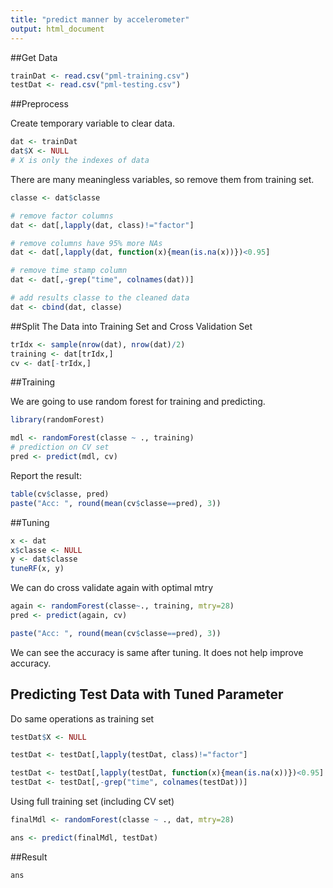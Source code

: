 ```yaml
---
title: "predict manner by accelerometer"
output: html_document
---
```


##Get Data
````R
trainDat <- read.csv("pml-training.csv")
testDat <- read.csv("pml-testing.csv")
````


##Preprocess

Create temporary variable to clear data.
````R
dat <- trainDat
dat$X <- NULL
# X is only the indexes of data
````

There are many meaningless variables, so remove them from training set.
````R
classe <- dat$classe

# remove factor columns
dat <- dat[,lapply(dat, class)!="factor"]

# remove columns have 95% more NAs
dat <- dat[,lapply(dat, function(x){mean(is.na(x))})<0.95]

# remove time stamp column
dat <- dat[,-grep("time", colnames(dat))]

# add results classe to the cleaned data
dat <- cbind(dat, classe)
````

##Split The Data into Training Set and Cross Validation Set

````R
trIdx <- sample(nrow(dat), nrow(dat)/2)
training <- dat[trIdx,]
cv <- dat[-trIdx,]
````

##Training

We are going to use random forest for training and predicting.
````R
library(randomForest)

mdl <- randomForest(classe ~ ., training)
# prediction on CV set
pred <- predict(mdl, cv)
````

Report the result:
````R
table(cv$classe, pred)
paste("Acc: ", round(mean(cv$classe==pred), 3))
````

##Tuning
````R
x <- dat
x$classe <- NULL
y <- dat$classe
tuneRF(x, y)
````
We can do cross validate again with optimal mtry
````R
again <- randomForest(classe~., training, mtry=28)
pred <- predict(again, cv)

paste("Acc: ", round(mean(cv$classe==pred), 3))
````
We can see the accuracy is same after tuning. It does not help improve accuracy.

## Predicting Test Data with Tuned Parameter

Do same operations as training set
````R
testDat$X <- NULL

testDat <- testDat[,lapply(testDat, class)!="factor"]

testDat <- testDat[,lapply(testDat, function(x){mean(is.na(x))})<0.95]
testDat <- testDat[,-grep("time", colnames(testDat))]

````

Using full training set (including CV set)
````R
finalMdl <- randomForest(classe ~ ., dat, mtry=28)

ans <- predict(finalMdl, testDat)
````

##Result
````R
ans
````

